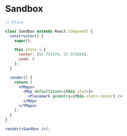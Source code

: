 

# Sandbox

```jsx
// @live

class Sandbox extends React.Component {
  constructor() {
    super();

    this.state = {
      center: [55.751574, 37.573856],
      zoom: 9
    };
  }

  render() {
    return (
      <YMaps>
        <Map defaultState={this.state}>
          <Placemark geometry={this.state.center} />
        </Map>
      </YMaps>
    );
  }
}

render(<Sandbox />);
```